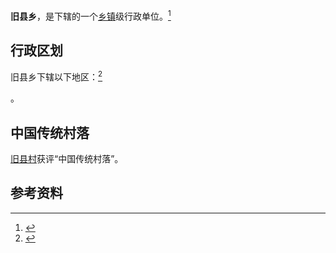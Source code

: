 {{中国乡级行政区|14/09/30/204/000}}

'''旧县乡'''，是{{PRC admin/fullname|14/09/30/204/000|3}}下辖的一个[[乡镇|乡镇]]级行政单位。<ref>{{PRC admin/ref sgc|{{PRC admin/parent|14/09/30/204/000}}}}</ref>

== 行政区划 ==

旧县乡下辖以下地区：<ref>{{PRC admin/ref sgc|14/09/30/204/000}}</ref>

{{PRC admin/children|14/09/30/204/000}}。

==中国传统村落==
[[旧县村|旧县村]]获评“中国传统村落”。

== 参考资料 ==

{{reflist}}

{{行政区划小作品}}
{{PRC admin/navcat|14/09/30/204/000}}